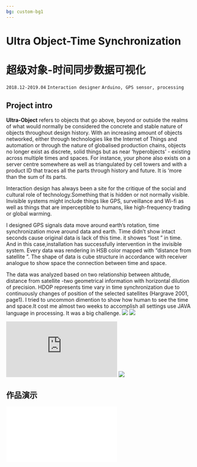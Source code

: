 ```yaml
---
bg: custom-bg1
---
```


# Ultra Object-Time Synchronization
# 超级对象-时间同步数据可视化

`2018.12-2019.04`  `Interaction designer`  `Arduino, GPS sensor, processing`

## Project intro
**Ultra-Object** refers to objects that go above, beyond or outside the realms of what would normally be considered the concrete and stable nature of objects throughout design history. With an increasing amount of objects networked, either through technologies like the Internet of Things and automation or through the nature of globalised production chains, objects no longer exist as discrete, solid things but as near ‘hyperobjects’ - existing across multiple times and spaces. For instance, your phone also exists on a server centre somewhere as well as triangulated by cell towers and with a product ID that traces all the parts through history and future. It is ‘more than the sum of its parts.

Interaction design has always been a site for the critique of the social and cultural role of technology.Something that is hidden or not normally visible. Invisible systems might include things like GPS, surveillance and Wi-fi as well as things that are imperceptible to humans, like high-frequency trading or global warming.

I designed GPS signals data move around earth’s rotation, time synchronization move around data and earth. Time didn’t show intact seconds cause original data is lack of this time. it showes “lost ” in time. And in this case,installation has successfully intervention in the invisible system.   Every data was rendering in HSB color mapped with “distance from satellite ”. The shape of data is cube structure in accordance with receiver analogue to show space the connection between time and space.

The data was analyzed based on two relationship between altitude, distance from satellite -two geometrical information with horizontal dilution of precision. HDOP represents time vary in time synchronization due to continuously changes of position of the selected satellites (Hargrave 2001, page1). I tried to uncommon dimention to show how human to see the time and space.It cost me almost two weeks to accomplish all settings use JAVA language in processing. It was a big challenge.
<Image src="/time/time_01.png" className="my-6 rounded-lg" />
<Image src="/time/time_02.png" className="my-6 rounded-lg" />
<iframe width={1064} height={600} src="https://www.youtube.com/embed/LjvhH6-iUxM?si=mtN_ByvJKj6ZCMpo" title="YouTube video player" frameborder="0" allow="accelerometer; autoplay; clipboard-write; encrypted-media; gyroscope; picture-in-picture; web-share" referrerpolicy="strict-origin-when-cross-origin" allowfullscreen></iframe>
<Image src="/time/time_03.png" className="my-6 rounded-lg" />


## 作品演示
<iframe src='//player.bilibili.com/player.html?bvid=BV1rM4y15711&cid=388082822&p=1&share_source=copy_web' width={1064} height={600} scrolling='no' border='0' frameborder='no' framespacing='0' allowfullscreen='true'></iframe>
